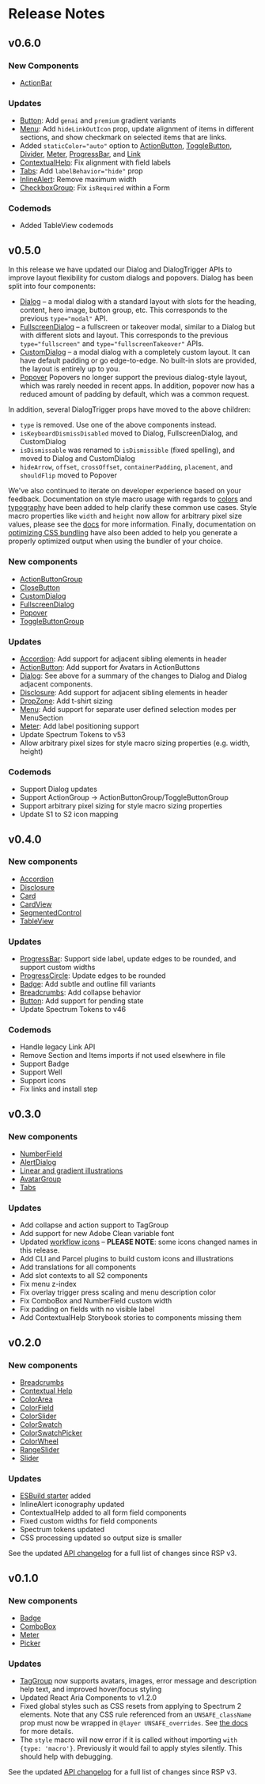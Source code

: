 
# Release Notes

## v0.6.0

### New Components

* [ActionBar](?path=/docs/actionbar--docs)

### Updates

* [Button](?path=/docs/button--docs): Add `genai` and `premium` gradient variants
* [Menu](?path=/docs/menu--docs): Add `hideLinkOutIcon` prop, update alignment of items in different sections, and show checkmark on selected items that are links.
* Added `staticColor="auto"` option to [ActionButton](?path=/docs/actionbutton--docs), [ToggleButton](?path=/docs/togglebutton--docs), [Divider](?path=/docs/divider--docs), [Meter](?path=/docs/meter--docs), [ProgressBar](?path=/docs/progressbar--docs), and [Link](?path=/docs/link--docs)
* [ContextualHelp](?path=/contextualhelp--docs): Fix alignment with field labels
* [Tabs](?path=/docs/tabs--docs): Add `labelBehavior="hide"` prop
* [InlineAlert](?path=/docs/inlinealert--docs): Remove maximum width
* [CheckboxGroup](?path=/docs/checkboxgroup--docs): Fix `isRequired` within a Form

### Codemods

* Added TableView codemods

## v0.5.0

In this release we have updated our Dialog and DialogTrigger APIs to improve layout flexibility for custom dialogs and popovers. Dialog has been split into four components:

* [Dialog](?path=/docs/dialog--docs) – a modal dialog with a standard layout with slots for the heading, content, hero image, button group, etc. This corresponds to the previous `type="modal"` API.
* [FullscreenDialog](?path=/docs/fullscreendialog--docs) – a fullscreen or takeover modal, similar to a Dialog but with different slots and layout. This corresponds to the previous `type="fullscreen"` and `type="fullscreenTakeover"` APIs.
* [CustomDialog](?path=/docs/customdialog--docs) – a modal dialog with a completely custom layout. It can have default padding or go edge-to-edge. No built-in slots are provided, the layout is entirely up to you.
* [Popover](?path=/docs/popover--docs) Popovers no longer support the previous dialog-style layout, which was rarely needed in recent apps. In addition, popover now has a reduced amount of padding by default, which was a common request.

In addition, several DialogTrigger props have moved to the above children:

* `type` is removed. Use one of the above components instead.
* `isKeyboardDismissDisabled` moved to Dialog, FullscreenDialog, and CustomDialog
* `isDismissable` was renamed to `isDismissible` (fixed spelling), and moved to Dialog and CustomDialog
* `hideArrow`, `offset`, `crossOffset`, `containerPadding`, `placement`, and `shouldFlip` moved to Popover

We've also continued to iterate on developer experience based on your feedback. Documentation on style macro usage with regards to
[colors](?path=/docs/style-macro--docs#colors) and [typography](?path=/docs/style-macro--docs#typography) have been added to help clarify
these common use cases. Style macro properties like `width` and `height` now allow for arbitrary pixel size values, please see the [docs](?path=/docs/style-macro--docs#sizing)
for more information. Finally, documentation on [optimizing CSS bundling](?path=/docs/style-macro--docs#css-optimization) have also been
added to help you generate a properly optimized output when using the bundler of your choice.

### New components

* [ActionButtonGroup](?path=/docs/actionbuttongroup--docs)
* [CloseButton](?path=/docs/customdialog--docs)
* [CustomDialog](?path=/docs/customdialog--docs)
* [FullscreenDialog](?path=/docs/fullscreendialog--docs)
* [Popover](?path=/docs/popover--docs)
* [ToggleButtonGroup](?path=/docs/togglebuttongroup--docs)

### Updates

* [Accordion](?path=/docs/accordion--docs): Add support for adjacent sibling elements in header
* [ActionButton](?path=/docs/actionbutton--docs): Add support for Avatars in ActionButtons
* [Dialog](?path=/docs/dialog--docs): See above for a summary of the changes to Dialog and Dialog adjacent components.
* [Disclosure](?path=/docs/disclosure--docs): Add support for adjacent sibling elements in header
* [DropZone](?path=/docs/dropzone--docs): Add t-shirt sizing
* [Menu](?path=/docs/menu--docs): Add support for separate user defined selection modes per MenuSection
* [Meter](?path=/docs/meter--docs): Add label positioning support
* Update Spectrum Tokens to v53
* Allow arbitrary pixel sizes for style macro sizing properties (e.g. width, height)

### Codemods

* Support Dialog updates
* Support ActionGroup -> ActionButtonGroup/ToggleButtonGroup
* Support arbitrary pixel sizing for style macro sizing properties
* Update S1 to S2 icon mapping

## v0.4.0

### New components

* [Accordion](?path=/docs/accordion--docs)
* [Disclosure](?path=/docs/disclosure--docs)
* [Card](?path=/docs/card--docs)
* [CardView](?path=/docs/cardview--docs)
* [SegmentedControl](?path=/docs/segmentedcontrol--docs)
* [TableView](?path=/docs/tableview--docs)

### Updates

* [ProgressBar](?path=/docs/progressbar--docs): Support side label, update edges to be rounded, and support custom widths
* [ProgressCircle]((?path=/docs/progresscircle--docs)): Update edges to be rounded
* [Badge](?path=/docs/badge--docs): Add subtle and outline fill variants
* [Breadcrumbs](?path=/docs/breadcrumbs--docs): Add collapse behavior
* [Button](?path=/docs/button--docs): Add support for pending state
* Update Spectrum Tokens to v46

### Codemods

* Handle legacy Link API
* Remove Section and Items imports if not used elsewhere in file
* Support Badge
* Support Well
* Support icons
* Fix links and install step

## v0.3.0

<Release030Intro />

### New components

* [NumberField](?path=/docs/numberfield--docs)
* [AlertDialog](?path=/docs/alertdialog--docs)
* [Linear and gradient illustrations](?path=/docs/illustrations--docs)
* [AvatarGroup](?path=/docs/avatargroup--docs)
* [Tabs](?path=/docs/tabs--docs)

### Updates

* Add collapse and action support to TagGroup
* Add support for new Adobe Clean variable font
* Updated [workflow icons](?path=/docs/workflow-icons--docs) – **PLEASE NOTE**: some icons changed names in this release.
* Add CLI and Parcel plugins to build custom icons and illustrations
* Add translations for all components
* Add slot contexts to all S2 components
* Fix menu z-index
* Fix overlay trigger press scaling and menu description color
* Fix ComboBox and NumberField custom width
* Fix padding on fields with no visible label
* Add ContextualHelp Storybook stories to components missing them

## v0.2.0

### New components

* [Breadcrumbs](?path=/docs/breadcrumbs--docs)
* [Contextual Help](?path=/docs/contextualhelp--docs)
* [ColorArea](?path=/docs/colorarea--docs)
* [ColorField](?path=/docs/colorfield--docs)
* [ColorSlider](?path=/docs/colorslider--docs)
* [ColorSwatch](?path=/docs/colorswatch--docs)
* [ColorSwatchPicker](?path=/docs/colorswatchpicker--docs)
* [ColorWheel](?path=/docs/colorwheel--docs)
* [RangeSlider](?path=/docs/rangeslider--docs)
* [Slider](?path=/docs/slider--docs)

### Updates

* [ESBuild starter](https://github.com/adobe/react-spectrum/tree/main/examples/s2-esbuild-starter-app) added
* InlineAlert iconography updated
* ContextualHelp added to all form field components
* Fixed custom widths for field components
* Spectrum tokens updated
* CSS processing updated so output size is smaller

See the updated [API changelog](https://github.com/adobe/react-spectrum/blob/main/packages/@react-spectrum/s2/api-diff.md) for a full list of changes since RSP v3.

## v0.1.0

### New components

* [Badge](?path=/docs/badge--docs)
* [ComboBox](?path=/docs/combobox--docs)
* [Meter](?path=/docs/meter--docs)
* [Picker](?path=/docs/picker--docs)

### Updates

* [TagGroup](?path=/docs/taggroup--docs) now supports avatars, images, error message and description help text, and improved hover/focus styling
* Updated React Aria Components to v1.2.0
* Fixed global styles such as CSS resets from applying to Spectrum 2 elements. Note that any CSS rule referenced from an `UNSAFE_className` prop must now be wrapped in `@layer UNSAFE_overrides`. See [the docs](?path=/docs/intro--docs#unsafe-style-overrides) for more details.
* The `style` macro will now error if it is called without importing `with {type: 'macro'}`. Previously it would fail to apply styles silently. This should help with debugging.

See the updated [API changelog](https://github.com/adobe/react-spectrum/blob/main/packages/@react-spectrum/s2/api-diff.md) for a full list of changes since RSP v3.
